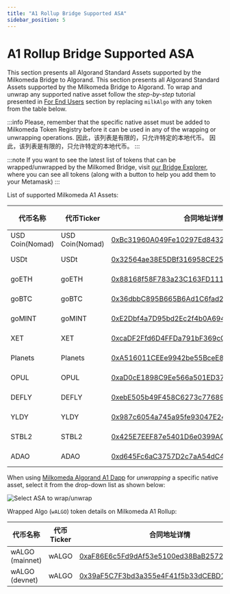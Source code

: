 ```yaml
---
title: "A1 Rollup Bridge Supported ASA"
sidebar_position: 5
---
```



# A1 Rollup Bridge Supported ASA

This section presents all Algorand Standard Assets supported by the Milkomeda Bridge to Algorand. This section presents all Algorand Standard Assets supported by the Milkomeda Bridge to Algorand. To wrap and unwrap any supported native asset follow the _step-by-step_ tutorial presented in [For End Users](./) section by replacing `milkAlgo` with any token from the table below.

:::info
Please, remember that the specific native asset must be added to Milkomeda Token Registry before it can be used in any of the wrapping or unwrapping operations. 因此，该列表是有限的，只允许特定的本地代币。 因此，该列表是有限的，只允许特定的本地代币。
:::

:::note
If you want to see the latest list of tokens that can be wrapped/unwrapped by the Milkomed Bridge, visit [our Bridge Explorer](https://bridge-explorer.milkomeda.com/algorand-mainnet/tokens), where you can see all tokens (along with a button to help you add them to your Metamask)
:::

List of supported Milkomeda A1 Assets:

| 代币名称            | 代币Ticker        | 合同地址详情                                                                                                                                                     | 代币类型   |
| --------------- | --------------- | ---------------------------------------------------------------------------------------------------------------------------------------------------------- | ------ |
| USD Coin(Nomad) | USD Coin(Nomad) | [0xBc31960A049Fe10297Ed8432Fb61DD734fEAd4ea](https://explorer-mainnet-algorand-rollup.a1.milkomeda.com/address/0xBc31960A049Fe10297Ed8432Fb61DD734fEAd4ea) | ERC-20 |
| USDt            | USDt            | [0x32564ae38E5DBf316958CE25A6aD2A2249EbCc2D](https://explorer-mainnet-algorand-rollup.a1.milkomeda.com/address/0x32564ae38E5DBf316958CE25A6aD2A2249EbCc2D) | ERC-20 |
| goETH           | goETH           | [0x88168f58F783a23C163FD111DFE69E69BA2947B4](https://explorer-mainnet-algorand-rollup.a1.milkomeda.com/address/0x88168f58F783a23C163FD111DFE69E69BA2947B4) | ERC-20 |
| goBTC           | goBTC           | [0x36dbbC895B665B6Ad1C6fad28Ff012afaEb54E4C](https://explorer-mainnet-algorand-rollup.a1.milkomeda.com/address/0x36dbbC895B665B6Ad1C6fad28Ff012afaEb54E4C) | ERC-20 |
| goMINT          | goMINT          | [0xE2Dbf4a7D95bd2Ec2f4b0A694C5E8f24B34Ac6D8](https://explorer-mainnet-algorand-rollup.a1.milkomeda.com/address/0xE2Dbf4a7D95bd2Ec2f4b0A694C5E8f24B34Ac6D8) | ERC-20 |
| XET             | XET             | [0xcaDF2Ffd6D4FFDa791bF369cC750b5A52207026E](https://explorer-mainnet-algorand-rollup.a1.milkomeda.com/address/0xcaDF2Ffd6D4FFDa791bF369cC750b5A52207026E) | ERC-20 |
| Planets         | Planets         | [0xA516011CEEe9942be55BceE816922467f898F365](https://explorer-mainnet-algorand-rollup.a1.milkomeda.com/address/0xA516011CEEe9942be55BceE816922467f898F365) | ERC-20 |
| OPUL            | OPUL            | [0xaD0cE1898C9Ee566a501ED37DADBAc04d68C2C93](https://explorer-mainnet-algorand-rollup.a1.milkomeda.com/address/0xaD0cE1898C9Ee566a501ED37DADBAc04d68C2C93) | ERC-20 |
| DEFLY           | DEFLY           | [0xebE505b49F458C6273c7768972D7C7DeE840ff73](https://explorer-mainnet-algorand-rollup.a1.milkomeda.com/address/0xebE505b49F458C6273c7768972D7C7DeE840ff73) | ERC-20 |
| YLDY            | YLDY            | [0x987c6054a745a95fe93047E2495584a72FcdCB9D](https://explorer-mainnet-algorand-rollup.a1.milkomeda.com/address/0x987c6054a745a95fe93047E2495584a72FcdCB9D) | ERC-20 |
| STBL2           | STBL2           | [0x425E7EEF87e5401D6e0399A0D38b7593b4B2B7De](https://explorer-mainnet-algorand-rollup.a1.milkomeda.com/address/0x425E7EEF87e5401D6e0399A0D38b7593b4B2B7De) | ERC-20 |
| ADAO            | ADAO            | [0xd645Fc6aC3757D2c7aA54dC4bbdEbF87ff3CDe3f](https://explorer-mainnet-algorand-rollup.a1.milkomeda.com/address/0xd645Fc6aC3757D2c7aA54dC4bbdEbF87ff3CDe3f) | ERC-20 |

When using [Milkomeda Algorand A1 Dapp](https://algorand-bridge-dev.milkomeda.com/) for _unwrapping_ a specific native asset, select it from the drop-down list as shown below:

<img className="img-full" src={asaInTokenRegistry} alt="Select ASA to wrap/unwrap" />

Wrapped Algo (`wALGO`) token details on Milkomeda A1 Rollup:

| 代币名称            | 代币Ticker | 合同地址详情                                                                                                                                                     | 代币类型   |
| --------------- | -------- | ---------------------------------------------------------------------------------------------------------------------------------------------------------- | ------ |
| wALGO (mainnet) | wALGO    | [0xaF86E6c5Fd9dAf53e5100ed38BaB2572609fCA27](https://explorer-mainnet-algorand-rollup.a1.milkomeda.com/address/0xaF86E6c5Fd9dAf53e5100ed38BaB2572609fCA27) | ERC-20 |
| wALGO (devnet)  | wALGO    | [0x39aF5C7F3bd3a355e4F41f5b33dCEBD1681e4D3e](https://explorer-devnet-algorand-rollup.a1.milkomeda.com/address/0x39aF5C7F3bd3a355e4F41f5b33dCEBD1681e4D3e)  | ERC-20 |
